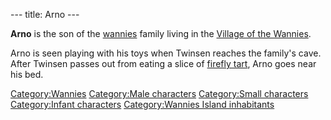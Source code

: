 ---
title: Arno
---

{{Character|
Name=Arno|
Image=BFPETIT.jpg|
Race=[[Wannie]]|
Gender=Male|
Size=Small|
Age=Kid}}

'''Arno''' is the son of the [[wannies]] family living in the [[Village of the Wannies]].

Arno is seen playing with his toys when Twinsen reaches the family's cave. After Twinsen passes out from eating a slice of [[firefly tart]], Arno goes near his bed.

[[Category:Wannies]]
[[Category:Male characters]]
[[Category:Small characters]]
[[Category:Infant characters]]
[[Category:Wannies Island inhabitants]]